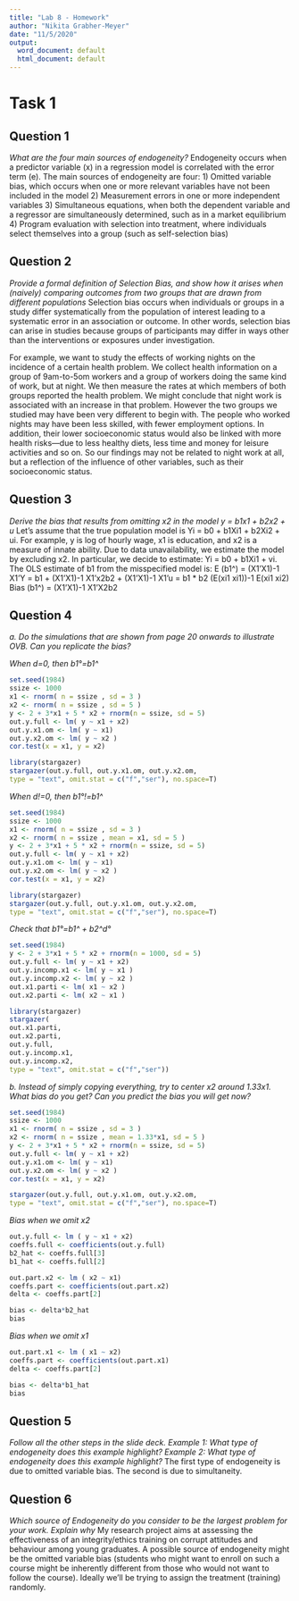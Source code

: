 ```yaml
---
title: "Lab 8 - Homework"
author: "Nikita Grabher-Meyer"
date: "11/5/2020"
output:
  word_document: default
  html_document: default
---
```



# Task 1


## Question 1

*What are the four main sources of endogeneity?*
Endogeneity occurs when a predictor variable (x) in a regression model is correlated with the error term (e). The main sources of endogeneity are four:
1) Omitted variable bias, which occurs when one or more relevant variables have not been included in the model
2) Measurement errors in one or more independent variables
3) Simultaneous equations, when both the dependent variable and a regressor are simultaneously determined, such as in a market equilibrium
4) Program evaluation with selection into treatment, where individuals select themselves into a group (such as self-selection bias)

## Question 2

*Provide a formal definition of Selection Bias, and show how it arises when (naively) comparing outcomes from two groups that are drawn from different populations*
Selection bias occurs when individuals or groups in a study differ systematically from the population of interest leading to a systematic error in an association or outcome. In other words, selection bias can arise in studies because groups of participants may differ in ways other than the interventions or exposures under investigation.

For example, we want to study the effects of working nights on the incidence of a certain health problem. We collect health information on a group of 9am-to-5om workers and a group of workers doing the same kind of work, but at night. We then measure the rates at which members of both groups reported the health problem. We might conclude that night work is associated with an increase in that problem. However the two groups we studied may have been very different to begin with. The people who worked nights may have been less skilled, with fewer employment options. In addition, their lower socioeconomic status would also be linked with more health risks—due to less healthy diets, less time and money for leisure activities and so on. So our findings may not be related to night work at all, but a reflection of the influence of other variables, such as their socioeconomic status.


## Question 3

*Derive the bias that results from omitting x2 in the model y = b1x1 + b2x2 + u*
Let's assume that the true population model is Yi = b0 + b1Xi1 + b2Xi2 + ui. For example, y is log of hourly wage, x1 is education, and x2 is a measure of innate ability. Due to data unavailability, we estimate the model by excluding x2. In particular, we decide to estimate: Yi = b0 + b1Xi1 + vi. The OLS estimate of b1 from the misspecified model is:
E (b1^) = (X1'X1)-1 X1'Y
        = b1 + (X1'X1)-1 X1'x2b2 + (X1'X1)-1 X1'u
        = b1 * b2 (E(xi1 xi1))-1 E(xi1 xi2)
Bias (b1^) = (X1'X1)-1 X1'X2b2

## Question 4

*a. Do the simulations that are shown from page 20 onwards to illustrate OVB. Can you replicate the bias?*

*When d=0, then b1°=b1^*
```r
set.seed(1984)
ssize <- 1000
x1 <- rnorm( n = ssize , sd = 3 )
x2 <- rnorm( n = ssize , sd = 5 )
y <- 2 + 3*x1 + 5 * x2 + rnorm(n = ssize, sd = 5)
out.y.full <- lm( y ~ x1 + x2)
out.y.x1.om <- lm( y ~ x1)
out.y.x2.om <- lm( y ~ x2 )
cor.test(x = x1, y = x2)
```

```r
library(stargazer)
stargazer(out.y.full, out.y.x1.om, out.y.x2.om,
type = "text", omit.stat = c("f","ser"), no.space=T)
```

*When d!=0, then b1°!=b1^*
```r
set.seed(1984)
ssize <- 1000
x1 <- rnorm( n = ssize , sd = 3 )
x2 <- rnorm( n = ssize , mean = x1, sd = 5 )
y <- 2 + 3*x1 + 5 * x2 + rnorm(n = ssize, sd = 5)
out.y.full <- lm( y ~ x1 + x2)
out.y.x1.om <- lm( y ~ x1)
out.y.x2.om <- lm( y ~ x2 )
cor.test(x = x1, y = x2)
```

```r
library(stargazer)
stargazer(out.y.full, out.y.x1.om, out.y.x2.om,
type = "text", omit.stat = c("f","ser"), no.space=T)
```

*Check that b1°=b1^ + b2^d°*
```r
set.seed(1984)
y <- 2 + 3*x1 + 5 * x2 + rnorm(n = 1000, sd = 5)
out.y.full <- lm( y ~ x1 + x2)
out.y.incomp.x1 <- lm( y ~ x1 )
out.y.incomp.x2 <- lm( y ~ x2 )
out.x1.parti <- lm( x1 ~ x2 )
out.x2.parti <- lm( x2 ~ x1 )
```

```r
library(stargazer)
stargazer(
out.x1.parti,
out.x2.parti,
out.y.full,
out.y.incomp.x1,
out.y.incomp.x2,
type = "text", omit.stat = c("f","ser"))
```

*b. Instead of simply copying everything, try to center x2 around 1.33x1. What bias do you get? Can you predict the bias you will get now?*
```r
set.seed(1984)
ssize <- 1000
x1 <- rnorm( n = ssize , sd = 3 )
x2 <- rnorm( n = ssize , mean = 1.33*x1, sd = 5 )
y <- 2 + 3*x1 + 5 * x2 + rnorm(n = ssize, sd = 5)
out.y.full <- lm( y ~ x1 + x2)
out.y.x1.om <- lm( y ~ x1)
out.y.x2.om <- lm( y ~ x2 )
cor.test(x = x1, y = x2)
```

```r
stargazer(out.y.full, out.y.x1.om, out.y.x2.om,
type = "text", omit.stat = c("f","ser"), no.space=T)
```

*Bias when we omit x2*
```r
out.y.full <- lm ( y ~ x1 + x2)
coeffs.full <- coefficients(out.y.full)
b2_hat <- coeffs.full[3]
b1_hat <- coeffs.full[2]

out.part.x2 <- lm ( x2 ~ x1)
coeffs.part <- coefficients(out.part.x2)
delta <- coeffs.part[2]

bias <- delta*b2_hat
bias
```

*Bias when we omit x1*
```r
out.part.x1 <- lm ( x1 ~ x2)
coeffs.part <- coefficients(out.part.x1)
delta <- coeffs.part[2]

bias <- delta*b1_hat
bias
```

## Question 5

*Follow all the other steps in the slide deck. Example 1: What type of endogeneity does this example highlight? Example 2: What type of endogeneity does this example highlight?*
The first type of endogeneity is due to omitted variable bias. The second is due to simultaneity.

## Question 6

*Which source of Endogeneity do you consider to be the largest problem for your work. Explain why*
My research project aims at assessing the effectiveness of an integrity/ethics training on corrupt attitudes and behaviour among young graduates. A possible source of endogeneity might be the omitted variable bias (students who might want to enroll on such a course might be inherently different from those who would not want to follow the course). Ideally we'll be trying to assign the treatment (training) randomly.





